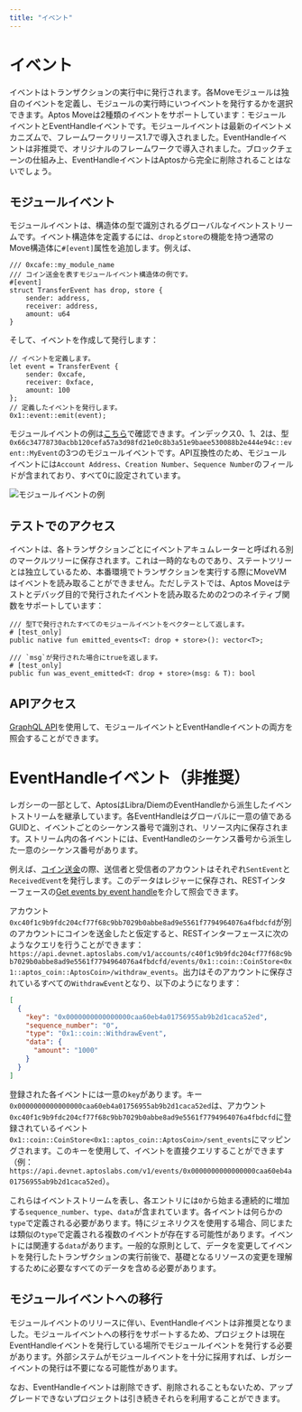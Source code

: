 ```yaml
---
title: "イベント"
---
```


# イベント

イベントはトランザクションの実行中に発行されます。各Moveモジュールは独自のイベントを定義し、モジュールの実行時にいつイベントを発行するかを選択できます。Aptos Moveは2種類のイベントをサポートしています：モジュールイベントとEventHandleイベントです。モジュールイベントは最新のイベントメカニズムで、フレームワークリリース1.7で導入されました。EventHandleイベントは非推奨で、オリジナルのフレームワークで導入されました。ブロックチェーンの仕組み上、EventHandleイベントはAptosから完全に削除されることはないでしょう。

## モジュールイベント

モジュールイベントは、構造体の型で識別されるグローバルなイベントストリームです。イベント構造体を定義するには、`drop`と`store`の機能を持つ通常のMove構造体に`#[event]`属性を追加します。例えば、

```move
/// 0xcafe::my_module_name
/// コイン送金を表すモジュールイベント構造体の例です。
#[event]
struct TransferEvent has drop, store {
    sender: address,
    receiver: address,
    amount: u64
}
```
そして、イベントを作成して発行します：

```move
// イベントを定義します。
let event = TransferEvent {
    sender: 0xcafe,
    receiver: 0xface,
    amount: 100
};
// 定義したイベントを発行します。
0x1::event::emit(event);
```

モジュールイベントの例は[こちら](https://explorer.aptoslabs.com/txn/682252266/events?network=testnet)で確認できます。インデックス0、1、2は、型`0x66c34778730acbb120cefa57a3d98fd21e0c8b3a51e9baee530088b2e444e94c::event::MyEvent`の3つのモジュールイベントです。API互換性のため、モジュールイベントには`Account Address`、`Creation Number`、`Sequence Number`のフィールドが含まれており、すべて0に設定されています。

![モジュールイベントの例](/docs/module-event.png "モジュールイベントの例")

## テストでのアクセス

イベントは、各トランザクションごとにイベントアキュムレーターと呼ばれる別のマークルツリーに保存されます。これは一時的なものであり、ステートツリーとは独立しているため、本番環境でトランザクションを実行する際にMoveVMはイベントを読み取ることができません。ただしテストでは、Aptos Moveはテストとデバッグ目的で発行されたイベントを読み取るための2つのネイティブ関数をサポートしています：

```move
/// 型Tで発行されたすべてのモジュールイベントをベクターとして返します。
# [test_only]
public native fun emitted_events<T: drop + store>(): vector<T>;

/// `msg`が発行された場合にtrueを返します。
# [test_only]
public fun was_event_emitted<T: drop + store>(msg: & T): bool
```

## APIアクセス

[GraphQL API](../nodes/networks.mdx)を使用して、モジュールイベントとEventHandleイベントの両方を照会することができます。

# EventHandleイベント（非推奨）

レガシーの一部として、AptosはLibra/DiemのEventHandleから派生したイベントストリームを継承しています。各EventHandleはグローバルに一意の値であるGUIDと、イベントごとのシーケンス番号で識別され、リソース内に保存されます。ストリーム内の各イベントには、EventHandleのシーケンス番号から派生した一意のシーケンス番号があります。

例えば、[コイン送金](../../build/guides/first-transaction.mdx)の際、送信者と受信者のアカウントはそれぞれ`SentEvent`と`ReceivedEvent`を発行します。このデータはレジャーに保存され、RESTインターフェースの[Get events by event handle](https://api.devnet.aptoslabs.com/v1/spec#/operations/get_events_by_event_handle)を介して照会できます。

アカウント`0xc40f1c9b9fdc204cf77f68c9bb7029b0abbe8ad9e5561f7794964076a4fbdcfd`が別のアカウントにコインを送金したと仮定すると、RESTインターフェースに次のようなクエリを行うことができます：`https://api.devnet.aptoslabs.com/v1/accounts/c40f1c9b9fdc204cf77f68c9bb7029b0abbe8ad9e5561f7794964076a4fbdcfd/events/0x1::coin::CoinStore<0x1::aptos_coin::AptosCoin>/withdraw_events`。出力はそのアカウントに保存されているすべての`WithdrawEvent`となり、以下のようになります：

```json
[
  {
    "key": "0x0000000000000000caa60eb4a01756955ab9b2d1caca52ed",
    "sequence_number": "0",
    "type": "0x1::coin::WithdrawEvent",
    "data": {
      "amount": "1000"
    }
  }
]
```
登録された各イベントには一意の`key`があります。キー`0x0000000000000000caa60eb4a01756955ab9b2d1caca52ed`は、アカウント`0xc40f1c9b9fdc204cf77f68c9bb7029b0abbe8ad9e5561f7794964076a4fbdcfd`に登録されているイベント`0x1::coin::CoinStore<0x1::aptos_coin::AptosCoin>/sent_events`にマッピングされます。このキーを使用して、イベントを直接クエリすることができます（例：`https://api.devnet.aptoslabs.com/v1/events/0x0000000000000000caa60eb4a01756955ab9b2d1caca52ed`）。

これらはイベントストリームを表し、各エントリには`0`から始まる連続的に増加する`sequence_number`、`type`、`data`が含まれています。各イベントは何らかの`type`で定義される必要があります。特にジェネリクスを使用する場合、同じまたは類似の`type`で定義される複数のイベントが存在する可能性があります。イベントには関連する`data`があります。一般的な原則として、データを変更してイベントを発行したトランザクションの実行前後で、基礎となるリソースの変更を理解するために必要なすべてのデータを含める必要があります。

[coin_transfer]: https://github.com/aptos-labs/aptos-core/blob/bdd0a7fe82cd6aab4b47250e5eb6298986777cf7/aptos-move/framework/aptos-framework/sources/coin.move#L412
[get_events]: https://api.devnet.aptoslabs.com/v1/spec#/operations/get_events_by_event_handle

## モジュールイベントへの移行

モジュールイベントのリリースに伴い、EventHandleイベントは非推奨となりました。モジュールイベントへの移行をサポートするため、プロジェクトは現在EventHandleイベントを発行している場所でモジュールイベントを発行する必要があります。外部システムがモジュールイベントを十分に採用すれば、レガシーイベントの発行は不要になる可能性があります。

なお、EventHandleイベントは削除できず、削除されることもないため、アップグレードできないプロジェクトは引き続きそれらを利用することができます。
